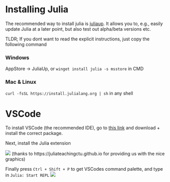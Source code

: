 # Installing Julia

The recommended way to install julia is [juliaup](https://github.com/JuliaLang/juliaup).
It allows you to, e.g., easily update Julia at a later point, but also test out alpha/beta versions etc.

TLDR; If you dont want to read the explicit instructions, just copy the following command

### Windows
AppStore -> JuliaUp,  or `winget install julia -s msstore` in CMD

### Mac & Linux
`curl -fsSL https://install.julialang.org | sh` in any shell

# VSCode
To install VSCode (the recommended IDE), go to [this link](https://code.visualstudio.com/download) and download + install the correct package.

Next, install the Julia extension

![](https://juliateachingctu.github.io/Julia-for-Optimization-and-Learning/stable/installation/vscodeext_1.png) (thanks to https://juliateachingctu.github.io for providing us with the nice graphics)

Finally press `Ctrl + Shift + P` to get VSCodes command palette, and type in `Julia: Start REPL`
![](https://juliateachingctu.github.io/Julia-for-Optimization-and-Learning/stable/installation/vscodeext_2.png)
